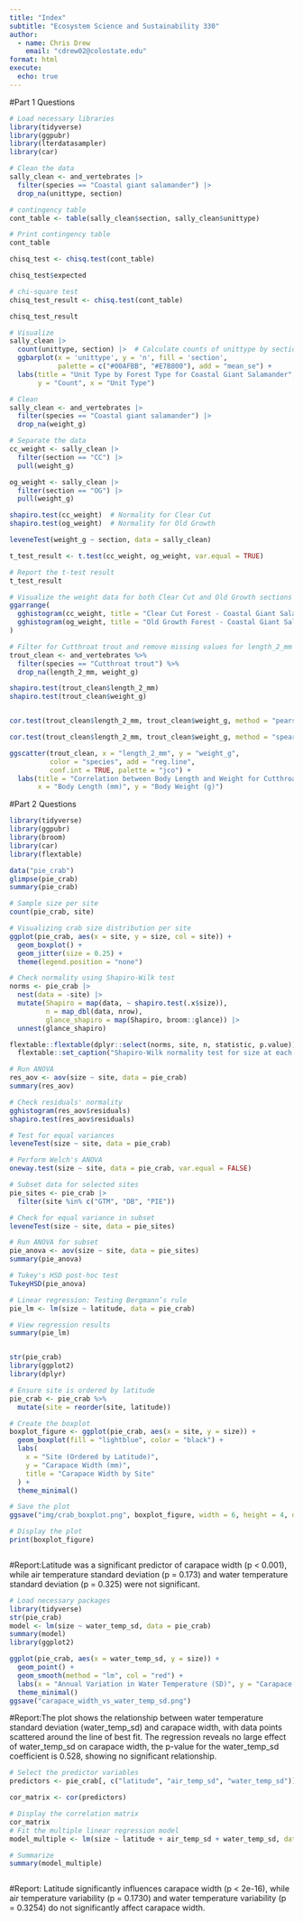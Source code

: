 ```yaml
---
title: "Index"
subtitle: "Ecosystem Science and Sustainability 330"
author:
  - name: Chris Drew
    email: "cdrew02@colostate.edu"
format: html
execute:
  echo: true
---
```


#Part 1 Questions
```r
# Load necessary libraries
library(tidyverse)
library(ggpubr)
library(lterdatasampler)
library(car)

# Clean the data
sally_clean <- and_vertebrates |> 
  filter(species == "Coastal giant salamander") |> 
  drop_na(unittype, section)

# contingency table
cont_table <- table(sally_clean$section, sally_clean$unittype)

# Print contingency table
cont_table

chisq_test <- chisq.test(cont_table)

chisq_test$expected

# chi-square test
chisq_test_result <- chisq.test(cont_table)

chisq_test_result

# Visualize
sally_clean |> 
  count(unittype, section) |>  # Calculate counts of unittype by section
  ggbarplot(x = 'unittype', y = 'n', fill = 'section', 
            palette = c("#00AFBB", "#E7B800"), add = "mean_se") +
  labs(title = "Unit Type by Forest Type for Coastal Giant Salamander", 
       y = "Count", x = "Unit Type")

# Clean 
sally_clean <- and_vertebrates |> 
  filter(species == "Coastal giant salamander") |> 
  drop_na(weight_g)

# Separate the data 
cc_weight <- sally_clean |> 
  filter(section == "CC") |> 
  pull(weight_g)

og_weight <- sally_clean |> 
  filter(section == "OG") |> 
  pull(weight_g)

shapiro.test(cc_weight)  # Normality for Clear Cut
shapiro.test(og_weight)  # Normality for Old Growth

leveneTest(weight_g ~ section, data = sally_clean)

t_test_result <- t.test(cc_weight, og_weight, var.equal = TRUE)

# Report the t-test result
t_test_result

# Visualize the weight data for both Clear Cut and Old Growth sections
ggarrange(
  gghistogram(cc_weight, title = "Clear Cut Forest - Coastal Giant Salamander Weight"),
  gghistogram(og_weight, title = "Old Growth Forest - Coastal Giant Salamander Weight")
)

# Filter for Cutthroat trout and remove missing values for length_2_mm and weight_g
trout_clean <- and_vertebrates %>%
  filter(species == "Cutthroat trout") %>%
  drop_na(length_2_mm, weight_g)

shapiro.test(trout_clean$length_2_mm)
shapiro.test(trout_clean$weight_g)


cor.test(trout_clean$length_2_mm, trout_clean$weight_g, method = "pearson")

cor.test(trout_clean$length_2_mm, trout_clean$weight_g, method = "spearman")

ggscatter(trout_clean, x = "length_2_mm", y = "weight_g", 
          color = "species", add = "reg.line", 
          conf.int = TRUE, palette = "jco") +
  labs(title = "Correlation between Body Length and Weight for Cutthroat Trout", 
       x = "Body Length (mm)", y = "Body Weight (g)")

```
#Part 2 Questions
```r
library(tidyverse)
library(ggpubr)
library(broom)
library(car)
library(flextable)
```


```r
data("pie_crab")
glimpse(pie_crab)
summary(pie_crab)

# Sample size per site
count(pie_crab, site)

# Visualizing crab size distribution per site
ggplot(pie_crab, aes(x = site, y = size, col = site)) +
  geom_boxplot() +
  geom_jitter(size = 0.25) +
  theme(legend.position = "none")

# Check normality using Shapiro-Wilk test
norms <- pie_crab |> 
  nest(data = -site) |>
  mutate(Shapiro = map(data, ~ shapiro.test(.x$size)),
         n = map_dbl(data, nrow),
         glance_shapiro = map(Shapiro, broom::glance)) |>
  unnest(glance_shapiro)

flextable::flextable(dplyr::select(norms, site, n, statistic, p.value)) |>
  flextable::set_caption("Shapiro-Wilk normality test for size at each site")

# Run ANOVA
res_aov <- aov(size ~ site, data = pie_crab)
summary(res_aov)

# Check residuals' normality
gghistogram(res_aov$residuals)
shapiro.test(res_aov$residuals)

# Test for equal variances
leveneTest(size ~ site, data = pie_crab)

# Perform Welch's ANOVA
oneway.test(size ~ site, data = pie_crab, var.equal = FALSE)

# Subset data for selected sites
pie_sites <- pie_crab |> 
  filter(site %in% c("GTM", "DB", "PIE"))

# Check for equal variance in subset
leveneTest(size ~ site, data = pie_sites)

# Run ANOVA for subset
pie_anova <- aov(size ~ site, data = pie_sites)
summary(pie_anova)

# Tukey's HSD post-hoc test
TukeyHSD(pie_anova)

# Linear regression: Testing Bergmann’s rule
pie_lm <- lm(size ~ latitude, data = pie_crab)

# View regression results
summary(pie_lm)



```

```r
str(pie_crab)
library(ggplot2)
library(dplyr)

# Ensure site is ordered by latitude
pie_crab <- pie_crab %>%
  mutate(site = reorder(site, latitude))

# Create the boxplot
boxplot_figure <- ggplot(pie_crab, aes(x = site, y = size)) +
  geom_boxplot(fill = "lightblue", color = "black") +
  labs(
    x = "Site (Ordered by Latitude)",
    y = "Carapace Width (mm)",
    title = "Carapace Width by Site"
  ) +
  theme_minimal()

# Save the plot
ggsave("img/crab_boxplot.png", boxplot_figure, width = 6, height = 4, dpi = 300)

# Display the plot
print(boxplot_figure)



```
#Report:Latitude was a significant predictor of carapace width (p < 0.001), while air temperature standard deviation (p = 0.173) and water temperature standard deviation (p = 0.325) were not significant.

```r
# Load necessary packages
library(tidyverse)
str(pie_crab)
model <- lm(size ~ water_temp_sd, data = pie_crab)
summary(model)
library(ggplot2)

ggplot(pie_crab, aes(x = water_temp_sd, y = size)) +
  geom_point() +
  geom_smooth(method = "lm", col = "red") +
  labs(x = "Annual Variation in Water Temperature (SD)", y = "Carapace Width (Size)") +
  theme_minimal()
ggsave("carapace_width_vs_water_temp_sd.png")


```
#Report:The plot shows the relationship between water temperature standard deviation (water_temp_sd) and carapace width, with data points scattered around the line of best fit. The regression reveals no large effect of water_temp_sd on carapace width, the p-value for the water_temp_sd coefficient is 0.528, showing no significant relationship.
```r
# Select the predictor variables
predictors <- pie_crab[, c("latitude", "air_temp_sd", "water_temp_sd")]

cor_matrix <- cor(predictors)

# Display the correlation matrix
cor_matrix
# Fit the multiple linear regression model
model_multiple <- lm(size ~ latitude + air_temp_sd + water_temp_sd, data = pie_crab)

# Summarize
summary(model_multiple)



```
#Report: Latitude significantly influences carapace width (p < 2e-16), while air temperature variability (p = 0.1730) and water temperature variability (p = 0.3254) do not significantly affect carapace width.
